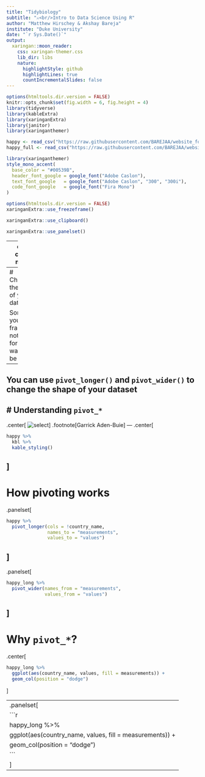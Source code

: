 ```yaml
---
title: "Tidybiology"
subtitle: "⚔<br/>Intro to Data Science Using R"
author: "Matthew Hirschey & Akshay Bareja"
institute: "Duke University"
date: "`r Sys.Date()`"
output:
  xaringan::moon_reader:
    css: xaringan-themer.css
    lib_dir: libs
    nature:
      highlightStyle: github
      highlightLines: true
      countIncrementalSlides: false
---
```



```r
options(htmltools.dir.version = FALSE)
knitr::opts_chunk$set(fig.width = 6, fig.height = 4) 
library(tidyverse)
library(kableExtra)
library(xaringanExtra)
library(janitor)
library(xaringanthemer)

happy <- read_csv("https://raw.githubusercontent.com/BAREJAA/website_for_john/master/datasets/happy_small.csv")
happy_full <- read_csv("https://raw.githubusercontent.com/BAREJAA/website_for_john/master/datasets/world-happiness-report-2021.csv") %>% clean_names() %>% rename(region = regional_indicator)
```

```r
library(xaringanthemer)
style_mono_accent(
  base_color = "#00539B",
  header_font_google = google_font("Adobe Caslon"),
  text_font_google   = google_font("Adobe Caslon", "300", "300i"),
  code_font_google   = google_font("Fira Mono")
)
```

```r
options(htmltools.dir.version = FALSE)
xaringanExtra::use_freezeframe()
```

```r
xaringanExtra::use_clipboard()
```

```r
xaringanExtra::use_panelset()
```

---
class: center, middle

# Pivoting

---
# Changing the shape of your data

Sometimes your data frame is not in the form you want it to be in  

--

You can use `pivot_longer()` and `pivot_wider()` to change the shape of your dataset
---
# Understanding `pivot_*` 
--
.center[
![select](https://github.com/BAREJAA/tidyexplain/blob/master/images/pivot_longer_wider.gif?raw=true)
]
.footnote[Garrick Aden-Buie]
---
.center[
```r
happy %>% 
  kbl %>% 
  kable_styling()
```
]
---
# How pivoting works

.panelset[
```r
happy %>% 
  pivot_longer(cols = !country_name,
               names_to = "measurements",
               values_to = "values")
```
]
--
.panelset[
```r
happy_long %>% 
  pivot_wider(names_from = "measurements",
              values_from = "values")
```
]
---
# Why `pivot_*`?

.center[
```r
happy_long %>% 
  ggplot(aes(country_name, values, fill = measurements)) +
  geom_col(position = "dodge")
```
]

---
.panelset[
```r
happy_long %>% 
  ggplot(aes(country_name, values, fill = measurements)) +
  geom_col(position = "dodge")
```
]
---
